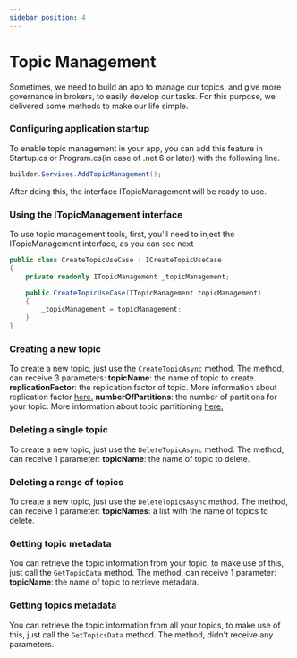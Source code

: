 ```yaml
---
sidebar_position: 4
---
```


# Topic Management
Sometimes, we need to build an app to manage our topics, and give more governance in brokers, to easily develop our tasks.
For this purpose, we delivered some methods to make our life simple.

### Configuring application startup
To enable topic management in your app, you can add this feature in Startup.cs or Program.cs(in case of .net 6 or later) with the following line.
``` cs 
builder.Services.AddTopicManagement();
```
After doing this, the interface ITopicManagement will be ready to use.

### Using the ITopicManagement interface
To use topic management tools, first, you'll need to inject the ITopicManagement interface, as you can see next
``` cs 
public class CreateTopicUseCase : ICreateTopicUseCase
{
    private readonly ITopicManagement _topicManagement;

    public CreateTopicUseCase(ITopicManagement topicManagement)
    {
        _topicManagement = topicManagement;
    }
}
```
### Creating a new topic
To create a new topic, just use the ```CreateTopicAsync``` method.
The method, can receive 3 parameters: 
**topicName**: the name of topic to create.
**replicationFactor**: the replication factor of topic. More information about replication factor [here.](https://kafka.apache.org/documentation/#basic_ops)
**numberOfPartitions**: the number of partitions for your topic. More information about topic partitioning [here.](https://kafka.apache.org/documentation/#intro_concepts_and_terms)

### Deleting a single topic
To create a new topic, just use the ```DeleteTopicAsync``` method.
The method, can receive 1 parameter: 
**topicName**: the name of topic to delete.

### Deleting a range of topics
To create a new topic, just use the ```DeleteTopicsAsync``` method.
The method, can receive 1 parameter: 
**topicNames**: a list with the name of topics to delete.

### Getting topic metadata
You can retrieve the topic information from your topic, to make use of this, just call the ```GetTopicData``` method.
The method, can receive 1 parameter: 
**topicName**: the name of topic to retrieve metadata.

### Getting topics metadata
You can retrieve the topic information from all your topics, to make use of this, just call the ```GetTopicsData``` method.
The method, didn't receive any parameters.
